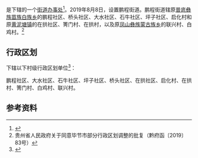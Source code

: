{{中国乡级行政区|52/05/21/006/000
| 政府驻地 = 鹏程社区
}}

'''{{PAGENAMEBASE}}'''是{{PRC admin/fullname|52/05/21/006/000|3}}下辖的一个[[街道办事处|街道办事处]]<ref>{{PRC admin/ref sgc|{{PRC admin/parent|52/05/21/006/000}}}}</ref>。2019年8月8日，设置鹏程街道。鹏程街道辖原[[普底彝族苗族白族乡|普底彝族苗族白族乡]]的鹏程社区、桥头社区、大水社区、石牛社区、坪子社区、启化村和原[[黄泥塘镇|黄泥塘镇]]的在拱社区、箐门村、在拱村，以及原[[凤山彝族蒙古族乡|凤山彝族蒙古族乡]]的联兴村、白鸡村。<ref>贵州省人民政府关于同意毕节市部分行政区划调整的批复（黔府函〔2019〕83号）</ref>

== 行政区划 ==
{{PAGENAMEBASE}}下辖以下村级行政区划单位<ref>{{PRC admin/ref sgc|52/05/21/006/000}}</ref>：

鹏程社区、大水社区、石牛社区、坪子社区、桥头社区、在拱社区、启化村、在拱村、箐门村、白鸡村、联兴村。

== 参考资料 ==
{{reflist}}

{{PRC admin/navcat|52/05/21/006/000}}